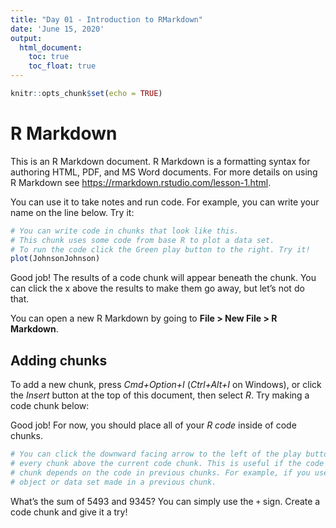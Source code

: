 ```yaml
---
title: "Day 01 - Introduction to RMarkdown"
date: 'June 15, 2020'
output: 
  html_document:
    toc: true
    toc_float: true
---
```


```r
knitr::opts_chunk$set(echo = TRUE)
```

# R Markdown

This is an R Markdown document. R Markdown is a formatting syntax for authoring HTML, PDF, and MS Word documents. For more details on using R Markdown see <https://rmarkdown.rstudio.com/lesson-1.html>.

You can use it to take notes and run code. For example, you can write your name on the line below. Try it: 


```r
# You can write code in chunks that look like this.
# This chunk uses some code from base R to plot a data set.
# To run the code click the Green play button to the right. Try it!
plot(JohnsonJohnson)
```

Good job! The results of a code chunk will appear beneath the chunk. You can click the x above the results to make them go away, but let's not do that.

You can open a new R Markdown by going to **File > New File > R Markdown**.

## Adding chunks

To add a new chunk, press *Cmd+Option+I* (*Ctrl+Alt+I* on Windows), or click the *Insert* button at the top of this document, then select *R*. 
Try making a code chunk below:



Good job! For now, you should place all of your *R code* inside of code chunks.

```r
# You can click the downward facing arrow to the left of the play button to run
# every chunk above the current code chunk. This is useful if the code in your
# chunk depends on the code in previous chunks. For example, if you use an
# object or data set made in a previous chunk.

```


What's the sum of 5493 and 9345? You can simply use the `+` sign.
Create a code chunk and give it a try!





